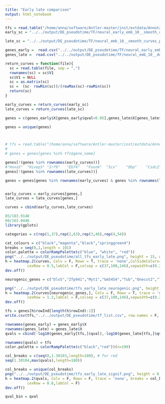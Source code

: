 ```yaml
---
title: "Early late comparison"
output: html_notebook
---
```




```r
tfs = read.table("/home/anna/software/Antler-master/inst/extdata/Annotations/TF_mmusculus_150722.dat",stringsAsFactors = F)
early_sc = "../../output/DE_pseudotime/TF/neural_early_emb_10__smooth_curves_pseudotime.csv"

late_sc = "../../output/DE_pseudotime/TF/neural_emb_10__smooth_curves_pseudotime.csv"

genes_early =  read.csv("../../output/DE_pseudotime/TF/neural_early_emb_10__de_pseudotime.csv",stringsAsFactors = F)
genes_late =  read.csv("../../output/DE_pseudotime/TF/neural_emb_10__de_pseudotime.csv",stringsAsFactors = F)
```

```r
return_curves = function(file){
  sc = read.table(file, sep = ",")
  rownames(sc) = sc$V1
  sc$V1 = NULL
  sc = as.matrix(sc)
  sc =  (sc- rowMin(sc))/(rowMax(sc)-rowMin(sc)) 
  return(sc)
}
```

```r
early_curves = return_curves(early_sc)
late_curves = return_curves(late_sc)

genes = c(genes_early$X[genes_early$qval<0.05],genes_late$X[genes_late$qval<0.05])

genes = unique(genes)



# tfs = read.table("/home/anna/software/Antler-master/inst/extdata/Annotations/TF_mmusculus_150722.dat",stringsAsFactors = F)
# 
# genes = genes[genes %in% tfs$gene_name]

genes[!(genes %in% rownames(early_curves))]
#"Hoxa5"  "Hivep3" "Irf9"   "Ebf4"   "Foxo6"  "Scx"    "Dbp"    "Csdc2"  "Hmx3"   "Zbtb7c" "Foxj2"  "Pou2f2"
genes[!(genes %in% rownames(late_curves))]

genes = genes[genes %in% rownames(early_curves) & genes %in% rownames(late_curves)]


early_curves = early_curves[genes,]
late_curves = late_curves[genes,]

curves = cbind(early_curves,late_curves)

85/183.9148
60/163.0446
library(gplots)

categories = c(rep(1,37),rep(2,63),rep(3,46),rep(4,54))

cat_colours = c("black","magenta","black","springgreen4")
breaks = seq(0,1,length = 101)
color.palette = colorRampPalette(c("blue", "white", "red"))
png("../../output/DE_pseudotime/all_tfs_early_late.png", height = 15, width = 10, units = "in", res = 300)
h = heatmap.2(curves, Colv = F, Rowv = T, trace = 'none',ColSideColors=cat_colours[categories], breaks = breaks,col = color.palette,
          cexRow = 0.5,labCol = F,colsep = c(37,100,146),sepwidth=c(0.2))
dev.off()

neurogenic_genes = c("Dlx5","Zfp941","Myt1","Gm5454","Tub","Onecut2","Tshz3","Ebf3","St18","Hes6")

png("../../output/DE_pseudotime/tfs_early_late_neurogenic.png", height = 4, width = 6, units = "in", res = 300)
h = heatmap.2(curves[neurogenic_genes,], Colv = F, Rowv = T, trace = 'none',ColSideColors=cat_colours[categories], breaks = breaks,col = color.palette,
          cexRow = 1.2,labCol = F,colsep = c(37,100,146),sepwidth=c(0.2))
dev.off()

```

```r
tfs = genes[h$rowInd[length(h$rowInd):1]]
write.csv(tfs,"../../output/DE_pseudotime/tf_list.csv", row.names = F, quote = F)

rownames(genes_early) = genes_early$X
rownames(genes_late) = genes_late$X
qvals = cbind(-log10(genes_early[tfs,]$qval),-log10(genes_late[tfs,]$qval))

rownames(qvals) = tfs
color.palette = colorRampPalette(c("black","red"))(n=199)

col_breaks = c(seq(0,1.30103,length=100), # for red
seq(1.30104,max(qvals),length=100))

col_breaks = unique(col_breaks)
png("../../output/DE_pseudotime/tfs_early_late_signif.png", height = 8, width = 4, units = "in", res = 300)
h = heatmap.2(qvals, Colv = F, Rowv = F, trace = 'none', breaks = col_breaks,col = color.palette,
          cexRow = 0.8,labCol = F)
dev.off()

qval_bin = qval

```

